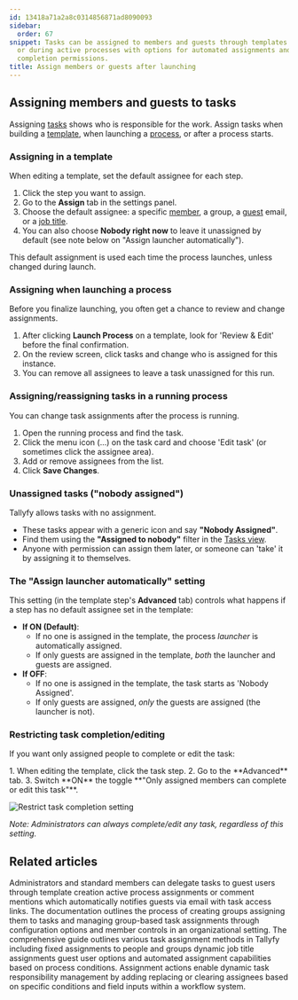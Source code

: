 ```yaml
---
id: 13418a71a2a8c0314856871ad8090093
sidebar:
  order: 67
snippet: Tasks can be assigned to members and guests through templates process launches
  or during active processes with options for automated assignments and restricted
  completion permissions.
title: Assign members or guests after launching
---
```



## Assigning members and guests to tasks

Assigning [tasks](/products/pro/tracking-and-tasks/tasks/) shows who is responsible for the work. Assign tasks when building a [template](/products/pro/documenting/templates/), when launching a [process](/products/pro/tracking-and-tasks/processes/), or after a process starts.

### Assigning in a template

When editing a template, set the default assignee for each step.
<Steps>
1. Click the step you want to assign.
2. Go to the **Assign** tab in the settings panel.
3. Choose the default assignee: a specific [member](/products/pro/documenting/members/), a group, a [guest](/products/pro/documenting/guests/) email, or a [job title](/products/pro/documenting/templates/edit-templates/understanding-assignment-types/).
4. You can also choose **Nobody right now** to leave it unassigned by default (see note below on "Assign launcher automatically").
</Steps>
This default assignment is used each time the process launches, unless changed during launch.

### Assigning when launching a process

Before you finalize launching, you often get a chance to review and change assignments.
<Steps>
1. After clicking **Launch Process** on a template, look for 'Review & Edit' before the final confirmation.
2. On the review screen, click tasks and change who is assigned for this instance.
3. You can remove all assignees to leave a task unassigned for this run.
</Steps>

### Assigning/reassigning tasks in a running process

You can change task assignments after the process is running.
<Steps>
1. Open the running process and find the task.
2. Click the menu icon (...) on the task card and choose 'Edit task' (or sometimes click the assignee area).
3. Add or remove assignees from the list.
4. Click **Save Changes**.
</Steps>

### Unassigned tasks ("nobody assigned")

Tallyfy allows tasks with no assignment.
*   These tasks appear with a generic icon and say **"Nobody Assigned"**.
*   Find them using the **"Assigned to nobody"** filter in the [Tasks view](/products/pro/tracking-and-tasks/tasks-view/).
*   Anyone with permission can assign them later, or someone can 'take' it by assigning it to themselves.

### The "Assign launcher automatically" setting

This setting (in the template step's **Advanced** tab) controls what happens if a step has no default assignee set in the template:

*   **If ON (Default)**:
    *   If no one is assigned in the template, the process *launcher* is automatically assigned.
    *   If only guests are assigned in the template, *both* the launcher and guests are assigned.
*   **If OFF**:
    *   If no one is assigned in the template, the task starts as 'Nobody Assigned'.
    *   If only guests are assigned, *only* the guests are assigned (the launcher is not).

### Restricting task completion/editing

If you want only assigned people to complete or edit the task:

<Steps>
1. When editing the template, click the task step.
2. Go to the **Advanced** tab.
3. Switch **ON** the toggle **"Only assigned members can complete or edit this task"**.
</Steps>

![Restrict task completion setting](https://screenshots.tallyfy.com/tallyfy%2Fpro%2Fdesktop-light-only-assigned-can-complete.png)

*Note: Administrators can always complete/edit any task, regardless of this setting.*


## Related articles
<CardGrid>
<LinkTitleCard header="<b>Guests > Assign tasks to guests</b>" href="/products/pro/documenting/guests/how-can-i-assign-tasks-to-guest-users-in-tallyfy/" > Administrators and standard members can delegate tasks to guest users through template creation active process assignments or comment mentions which automatically notifies guests via email with task access links. </LinkTitleCard>
<LinkTitleCard header="<b>Groups > Create and assign groups</b>" href="/products/pro/documenting/groups/how-to-manage-groups-and-assign-tasks-in-tallyfy/" > The documentation outlines the process of creating groups assigning them to tasks and managing group-based task assignments through configuration options and member controls in an organizational setting. </LinkTitleCard>
<LinkTitleCard header="<b>Edit Templates > Understanding assignment types</b>" href="/products/pro/documenting/templates/edit-templates/understanding-assignment-types/" > The comprehensive guide outlines various task assignment methods in Tallyfy including fixed assignments to people and groups dynamic job title assignments guest user options and automated assignment capabilities based on process conditions. </LinkTitleCard>
<LinkTitleCard header="<b>Actions > Automate task assignments</b>" href="/products/pro/documenting/templates/automations/actions/asignment-actions/" > Assignment actions enable dynamic task responsibility management by adding replacing or clearing assignees based on specific conditions and field inputs within a workflow system. </LinkTitleCard>
</CardGrid>